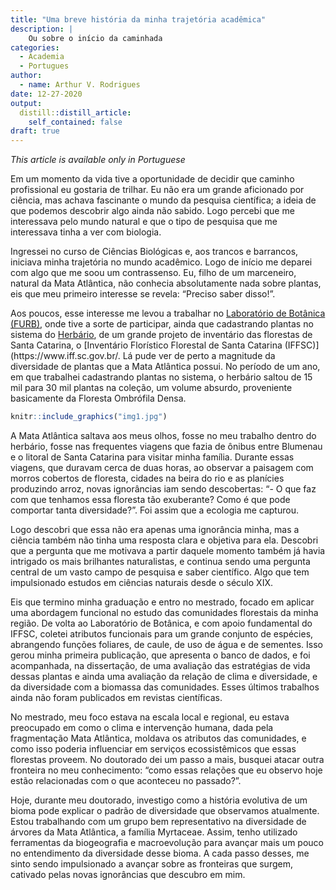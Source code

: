 ```yaml
---
title: "Uma breve história da minha trajetória acadêmica"
description: |
    Ou sobre o início da caminhada
categories:
  - Academia
  - Portugues
author:
  - name: Arthur V. Rodrigues
date: 12-27-2020
output:
  distill::distill_article:
    self_contained: false
draft: true
---
```


*This article is available only in Portuguese*

Em um momento da vida tive a oportunidade de decidir que caminho profissional eu gostaria de trilhar. Eu não era um grande aficionado por ciência, mas achava fascinante o mundo da pesquisa científica; a ideia de que podemos descobrir algo ainda não sabido. Logo percebi que me interessava pelo mundo natural e que o tipo de pesquisa que me interessava tinha a ver com biologia. 

Ingressei no curso de Ciências Biológicas e, aos trancos e barrancos, iniciava minha trajetória no mundo acadêmico. Logo de início me deparei com algo que me soou um contrassenso. Eu, filho de um marceneiro, natural da Mata Atlântica, não conhecia absolutamente nada sobre plantas, eis que meu primeiro interesse se revela: "Preciso saber disso!".

Aos poucos, esse interesse me levou a trabalhar no [Laboratório de Botânica (FURB)](https://sites.google.com/view/botanica-furb/p%C3%A1gina-inicial), onde tive a sorte de participar, ainda que cadastrando plantas no sistema do [Herbário](http://www.furb.br/herbario), de um grande projeto de inventário das florestas de Santa Catarina, o [Inventário Florístico Florestal de Santa Catarina (IFFSC)](https://www.iff.sc.gov.br/. Lá pude ver de perto a magnitude da diversidade de plantas que a Mata Atlântica possui. No período de um ano, em que trabalhei cadastrando plantas no sistema, o herbário saltou de 15 mil para 30 mil plantas na coleção, um volume absurdo, proveniente basicamente da Floresta Ombrófila Densa. 

```r

knitr::include_graphics("img1.jpg")

```

A Mata Atlântica saltava aos meus olhos, fosse no meu trabalho dentro do herbário, fosse nas frequentes viagens que fazia de ônibus entre Blumenau e o litoral de Santa Catarina para visitar minha família. Durante essas viagens, que duravam cerca de duas horas, ao observar a paisagem com morros cobertos de floresta, cidades na beira do rio e as planícies produzindo arroz, novas ignorâncias iam sendo descobertas: "- O que faz com que tenhamos essa floresta tão exuberante? Como é que pode comportar tanta diversidade?". Foi assim que a ecologia me capturou. 

Logo descobri que essa não era apenas uma ignorância minha, mas a ciência também não tinha uma resposta clara e objetiva para ela. Descobri que a pergunta que me motivava a partir daquele momento também já havia intrigado os mais brilhantes naturalistas, e continua sendo uma pergunta central de um vasto campo de pesquisa e saber científico. Algo que tem impulsionado estudos em ciências naturais desde o século XIX. 

Eis que termino minha graduação e entro no mestrado, focado em aplicar uma abordagem funcional no estudo das comunidades florestais da minha região. De volta ao Laboratório de Botânica, e com apoio fundamental do IFFSC, coletei atributos funcionais para um grande conjunto de espécies, abrangendo funções foliares, de caule, de uso de água e de sementes. Isso gerou minha primeira publicação, que apresenta o banco de dados, e foi acompanhada, na dissertação, de uma avaliação das estratégias de vida dessas plantas e ainda uma avaliação da relação de clima e diversidade, e da diversidade com a biomassa das comunidades. Esses últimos trabalhos ainda não foram publicados em revistas científicas.

No mestrado, meu foco estava na escala local e regional, eu estava preocupado em como o clima e intervenção humana, dada pela fragmentação Mata Atlântica, moldava os atributos das comunidades, e como isso poderia influenciar em serviços ecossistêmicos que essas florestas proveem. No doutorado dei um passo a mais, busquei atacar outra fronteira no meu conhecimento: "como essas relações que eu observo hoje estão relacionadas com o que aconteceu no passado?".

Hoje, durante meu doutorado, investigo como a história evolutiva de um bioma pode explicar o padrão de diversidade que observamos atualmente. Estou trabalhando com um grupo bem representativo na diversidade de árvores da Mata Atlântica, a família Myrtaceae. Assim, tenho utilizado ferramentas da biogeografia e macroevolução para avançar mais um pouco no entendimento da diversidade desse bioma. A cada passo desses, me sinto sendo impulsionado a avançar sobre as fronteiras que surgem, cativado pelas novas ignorâncias que descubro em mim.




